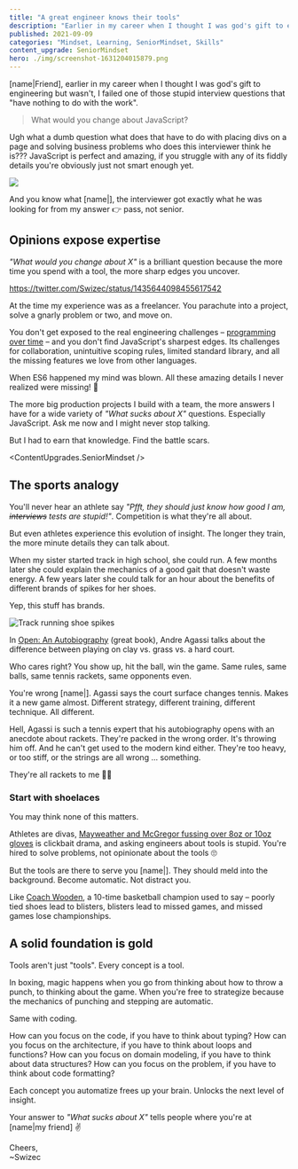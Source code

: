 ```yaml
---
title: "A great engineer knows their tools" 
description: "Earlier in my career when I thought I was god's gift to engineering but wasn't, I failed one of those stupid interview questions that "have nothing to do with the work". It was a great question." 
published: 2021-09-09
categories: "Mindset, Learning, SeniorMindset, Skills"
content_upgrade: SeniorMindset
hero: ./img/screenshot-1631204015879.png
---
```



[name|Friend], earlier in my career when I thought I was god's gift to engineering but wasn't, I failed one of those stupid interview questions that "have nothing to do with the work".

> What would you change about JavaScript?

Ugh what a dumb question what does that have to do with placing divs on a page and solving business problems who does this interviewer think he is??? JavaScript is perfect and amazing, if you struggle with any of its fiddly details you're obviously just not smart enough yet.

![](giphy:eyeroll)

And you know what [name|], the interviewer got exactly what he was looking for from my answer 👉 pass, not senior.

## Opinions expose expertise

_"What would you change about X"_ is a brilliant question because the more time you spend with a tool, the more sharp edges you uncover.

https://twitter.com/Swizec/status/1435644098455617542

At the time my experience was as a freelancer. You parachute into a project, solve a gnarly problem or two, and move on.

You don't get exposed to the real engineering challenges – [programming over time](https://swizec.com/blog/what-i-learned-from-software-engineering-at-google/) – and you don't find JavaScript's sharpest edges. Its challenges for collaboration, unintuitive scoping rules, limited standard library, and all the missing features we love from other languages.

When ES6 happened my mind was blown. All these amazing details I never realized were missing! 🤯

The more big production projects I build with a team, the more answers I have for a wide variety of _"What sucks about X"_ questions. Especially JavaScript. Ask me now and I might never stop talking.

But I had to earn that knowledge. Find the battle scars.

<ContentUpgrades.SeniorMindset />

## The sports analogy

You'll never hear an athlete say _"Pfft, they should just know how good I am, ~~interviews~~ tests are stupid!"_. Competition is what they're all about.

But even athletes experience this evolution of insight. The longer they train, the more minute details they can talk about.

When my sister started track in high school, she could run. A few months later she could explain the mechanics of a good gait that doesn't waste energy. A few years later she could talk for an hour about the benefits of different brands of spikes for her shoes.

Yep, this stuff has brands.

![Track running shoe spikes](./img/Track-running-shoe-spikes5eiia5.jpeg)

In [Open: An Autobiography](https://en.wikipedia.org/wiki/Open:_An_Autobiography) (great book), Andre Agassi talks about the difference between playing on clay vs. grass vs. a hard court.

Who cares right? You show up, hit the ball, win the game. Same rules, same balls, same tennis rackets, same opponents even.

You're wrong [name|]. Agassi says the court surface changes tennis. Makes it a new game almost. Different strategy, different training, different technique. All different.

Hell, Agassi is such a tennis expert that his autobiography opens with an anecdote about rackets. They're packed in the wrong order. It's throwing him off. And he can't get used to the modern kind either. They're too heavy, or too stiff, or the strings are all wrong ... something.

They're all rackets to me 🤷‍♀️

### Start with shoelaces

You may think none of this matters.

Athletes are divas, [Mayweather and McGregor fussing over 8oz or 10oz gloves](https://www.theguardian.com/sport/2017/aug/16/floyd-mayweather-conor-mcgregor-fight-gloves-boxing) is clickbait drama, and asking engineers about tools is stupid. You're hired to solve problems, not opinionate about the tools 🙄

But the tools are there to serve you [name|]. They should meld into the background. Become automatic. Not distract you.

Like [Coach Wooden](https://www.nytimes.com/2010/06/05/sports/ncaabasketball/05wizard.html), a 10-time basketball champion used to say – poorly tied shoes lead to blisters, blisters lead to missed games, and missed games lose championships.

## A solid foundation is gold

Tools aren't just "tools". Every concept is a tool.

In boxing, magic happens when you go from thinking about how to throw a punch, to thinking about the game. When you're free to strategize because the mechanics of punching and stepping are automatic.

Same with coding.

How can you focus on the code, if you have to think about typing? How can you focus on the architecture, if you have to think about loops and functions? How can you focus on domain modeling, if you have to think about data structures? How can you focus on the problem, if you have to think about code formatting?

Each concept you automatize frees up your brain. Unlocks the next level of insight.

Your answer to _"What sucks about X"_ tells people where you're at [name|my friend] ✌️

Cheers,<br/>
~Swizec
